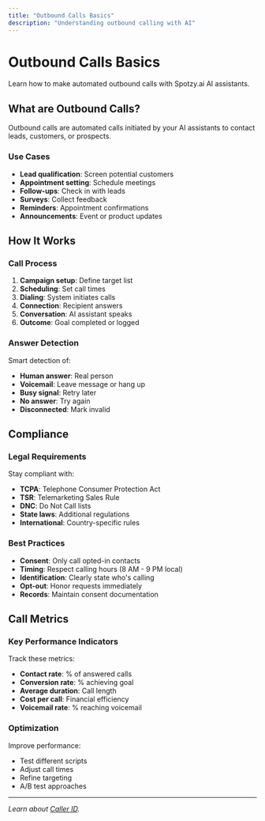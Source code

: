 ```yaml
---
title: "Outbound Calls Basics"
description: "Understanding outbound calling with AI"
---
```


# Outbound Calls Basics

Learn how to make automated outbound calls with Spotzy.ai AI assistants.

## What are Outbound Calls?

Outbound calls are automated calls initiated by your AI assistants to contact leads, customers, or prospects.

### Use Cases

- **Lead qualification**: Screen potential customers
- **Appointment setting**: Schedule meetings
- **Follow-ups**: Check in with leads
- **Surveys**: Collect feedback
- **Reminders**: Appointment confirmations
- **Announcements**: Event or product updates

## How It Works

### Call Process

1. **Campaign setup**: Define target list
2. **Scheduling**: Set call times
3. **Dialing**: System initiates calls
4. **Connection**: Recipient answers
5. **Conversation**: AI assistant speaks
6. **Outcome**: Goal completed or logged

### Answer Detection

Smart detection of:

- **Human answer**: Real person
- **Voicemail**: Leave message or hang up
- **Busy signal**: Retry later
- **No answer**: Try again
- **Disconnected**: Mark invalid

## Compliance

### Legal Requirements

Stay compliant with:

- **TCPA**: Telephone Consumer Protection Act
- **TSR**: Telemarketing Sales Rule
- **DNC**: Do Not Call lists
- **State laws**: Additional regulations
- **International**: Country-specific rules

### Best Practices

- **Consent**: Only call opted-in contacts
- **Timing**: Respect calling hours (8 AM - 9 PM local)
- **Identification**: Clearly state who's calling
- **Opt-out**: Honor requests immediately
- **Records**: Maintain consent documentation

## Call Metrics

### Key Performance Indicators

Track these metrics:

- **Contact rate**: % of answered calls
- **Conversion rate**: % achieving goal
- **Average duration**: Call length
- **Cost per call**: Financial efficiency
- **Voicemail rate**: % reaching voicemail

### Optimization

Improve performance:

- Test different scripts
- Adjust call times
- Refine targeting
- A/B test approaches

---

*Learn about [Caller ID](/docs/outbound-calls/caller-id).*
